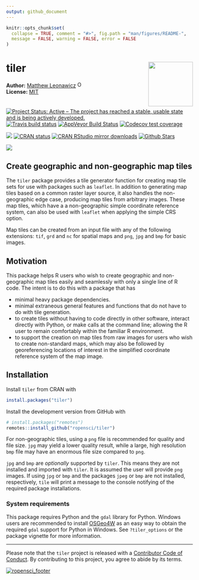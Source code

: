 ```yaml
---
output: github_document
---
```


<!-- README.md is generated from README.Rmd. Please edit that file -->

```r
knitr::opts_chunk$set(
  collapse = TRUE, comment = "#>", fig.path = "man/figures/README-",
  message = FALSE, warning = FALSE, error = FALSE
)
```

# tiler <img src="man/figures/logo.png" style="margin-left:10px;margin-bottom:5px;" width="120" align="right">
**Author:** [Matthew Leonawicz](https://github.com/leonawicz) <a href="https://orcid.org/0000-0001-9452-2771" target="orcid.widget">
<img alt="ORCID logo" src="https://info.orcid.org/wp-content/uploads/2019/11/orcid_16x16.png" width="16" height="16" /></a>
<br/>
**License:** [MIT](https://opensource.org/licenses/MIT)<br/>

[![Project Status: Active – The project has reached a stable, usable state and is being actively developed.](http://www.repostatus.org/badges/latest/active.svg)](http://www.repostatus.org/#active)
[![Travis build status](https://travis-ci.org/ropensci/tiler.svg?branch=master)](https://travis-ci.org/ropensci/tiler)
[![AppVeyor Build Status](https://ci.appveyor.com/api/projects/status/github/ropensci/tiler?branch=master&svg=true)](https://ci.appveyor.com/project/leonawicz/tiler)
[![Codecov test coverage](https://codecov.io/gh/ropensci/tiler/branch/master/graph/badge.svg)](https://codecov.io/gh/ropensci/tiler?branch=master)

[![](https://badges.ropensci.org/226_status.svg)](https://github.com/ropensci/onboarding/issues/226)
[![CRAN status](http://www.r-pkg.org/badges/version/tiler)](https://cran.r-project.org/package=tiler)
[![CRAN RStudio mirror downloads](http://cranlogs.r-pkg.org/badges/tiler)](https://cran.r-project.org/package=tiler)
[![Github Stars](https://img.shields.io/github/stars/ropensci/tiler.svg?style=social&label=Github)](https://github.com/ropensci/tiler)

![](https://github.com/ropensci/tiler/blob/master/data-raw/ne.jpg?raw=true)

## Create geographic and non-geographic map tiles

The `tiler` package provides a tile generator function for creating map tile sets for use with packages such as `leaflet`. In addition to generating map tiles based on a common raster layer source, it also handles the non-geographic edge case, producing map tiles from arbitrary images. These map tiles, which have a a non-geographic simple coordinate reference system, can also be used with `leaflet` when applying the simple CRS option. 

Map tiles can be created from an input file with any of the following extensions: `tif`, `grd` and `nc` for spatial maps and `png`, `jpg` and `bmp` for basic images.

## Motivation

This package helps R users who wish to create geographic and non-geographic map tiles easily and seamlessly with only a single line of R code. The intent is to do this with a package that has

*    minimal heavy package dependencies.
*    minimal extraneous general features and functions that do not have to do with tile generation.
*    to create tiles without having to code directly in other software, interact directly with Python, or make calls at the command line; allowing the R user to remain comfortably within the familiar R environment.
*    to support the creation on map tiles from raw images for users who wish to create non-standard maps, which may also be followed by georeferencing locations of interest in the simplified coordinate reference system of the map image.

## Installation

Install `tiler` from CRAN with

``` r
install.packages("tiler")
```

Install the development version from GitHub with

``` r
# install.packages("remotes")
remotes::install_github("ropensci/tiler")
```

For non-geographic tiles, using a `png` file is recommended for quality and file size. `jpg` may yield a lower quality result, while a large, high resolution `bmp` file may have an enormous file size compared to `png`. 

`jpg` and `bmp` are *optionally* supported by `tiler`. This means they are not installed and imported with `tiler`. It is assumed the user will provide `png` images. If using `jpg` or `bmp` and the packages `jpeg` or `bmp` are not installed, respectively, `tile` will print a message to the console notifying of the required package installations.

### System requirements

This package requires Python and the `gdal` library for Python.
Windows users are recommended to install [OSGeo4W](https://trac.osgeo.org/osgeo4w/) as an easy way to obtain the required `gdal` support for Python in Windows. See `?tiler_options` or the package vignette for more information.

---

Please note that the `tiler` project is released with a [Contributor Code of Conduct](https://github.com/leonawicz/tiler/blob/master/CODE_OF_CONDUCT.md). By contributing to this project, you agree to abide by its terms.

[![ropensci_footer](https://ropensci.org/public_images/ropensci_footer.png)](https://ropensci.org)
